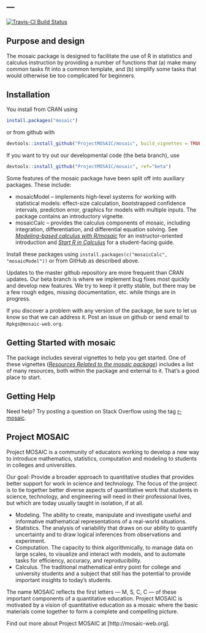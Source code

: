 ---
---

<!-- [![CRAN_Status_Badge](http://www.r-pkg.org/badges/version/mosaic)](http://cran.r-project.org/package=mosaic) -->
[![Travis-CI Build Status](https://travis-ci.org/ProjectMOSAIC/mosaic.svg?branch=master)](https://travis-ci.org/ProjectMOSAIC/mosaic/)

## Purpose and design

The mosaic package is designed to facilitate the use of R in statistics and calculus
instruction by providing a number of functions that (a) make many common tasks fit
into a common template, and (b) simplify some tasks that would otherwise be too
complicated for beginners.

## Installation

You install from CRAN using 
```r
install.packages("mosaic")
```
or from github with
```r
devtools::install_github("ProjectMOSAIC/mosaic", build_vignettes = TRUE)
```
If you want to try out our developmental code (the beta branch), use
```r
devtools::install_github("ProjectMOSAIC/mosaic", ref="beta")
```

Some features of the mosaic package have been split off into auxiliary packages. These include:

* mosaicModel -- implements high-level systems for working with statistical models: effect-size calculation, bootstrapped confidence intervals, prediction error, graphics for models with multiple inputs. The package contains an introductory vignette.
* mosaicCalc -- provides the calculus components of mosaic, including integration, differentiation, and differential equation solving. See *[Modeling-based calculus with R/mosaic](http://mosaic-web.org/wp-content/uploads/2019/01/UMAP-mosaic-calculus.pdf)* for an instructor-oriented introduction and *[Start R in Calculus](http://project-mosaic-books.com/?page_id=22)* for a student-facing guide.

Install these packages using `install.packages(c("mosaicCalc", "mosaicModel"))` or from GitHub as described above. 


Updates to the master github repository are more frequent than CRAN updates.
Our beta branch is where we implement bug fixes most quickly and develop new features.
We try to keep it pretty stable, but there may be a few rough edges, missing documentation, etc. while things are in progress.  

If you discover a problem with any version of the package, be sure to let us know so that we can address it.  Post an issue on github or send email to `Rpkgs@mosaic-web.org`.

## Getting Started with mosaic

The package includes several vignettes to help you get started.  One of these 
vignettes 
([*Resources Related to the mosaic package*](https://projectmosaic.github.io/mosaic/articles/mosaic-resources.html)) includes a list of many resources, both within the
package and external to it.  That's a good place to start.

## Getting Help

Need help?  Try posting a question on Stack Overflow using the tag [r-mosaic](https://stackoverflow.com/questions/tagged/r-mosaic).


## Project MOSAIC

Project MOSAIC is a community of educators working to develop a new way to introduce mathematics, statistics, computation and modeling to students in colleges and universities.

Our goal: Provide a broader approach to quantitative studies that provides better support for work in science and technology. The focus of the project is to tie together better diverse aspects of quantitative work that students in science, technology, and engineering will need in their professional lives, but which are today usually taught in isolation, if at all.

* Modeling. The ability to create, manipulate and investigate useful and informative mathematical representations of a real-world situations.
* Statistics. The analysis of variability that draws on our ability to quantify uncertainty and to draw logical inferences from observations and experiment.
* Computation. The capacity to think algorithmically, to manage data on large scales, to visualize and interact with models, and to automate tasks for efficiency, accuracy, and reproducibility.
* Calculus. The traditional mathematical entry point for college and university students and a subject that still has the potential to provide important insights to today's students.

The name MOSAIC reflects the first letters --- M, S, C, C --- of these important components of a quantitative education. Project MOSAIC is motivated by a vision of quantitative education as a mosaic where the basic materials come together to form a complete and compelling picture.

Find out more about Project MOSAIC at [http://mosaic-web.org].

